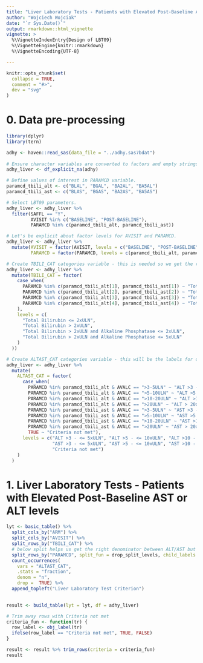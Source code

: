 ```yaml
---
title: "Liver Laboratory Tests - Patients with Elevated Post-Baseline AST or ALT levels (LBT09)"
author: "Wojciech Wojciak"
date: "`r Sys.Date()`"
output: rmarkdown::html_vignette
vignette: >
  %\VignetteIndexEntry{Design of LBT09}
  %\VignetteEngine{knitr::rmarkdown}
  %\VignetteEncoding{UTF-8}

---
```


```r
knitr::opts_chunk$set(
  collapse = TRUE,
  comment = "#>",
  dev = "svg"
)
```

# 0. Data pre-processing
```r
library(dplyr)
library(tern)

adhy <- haven::read_sas(data_file = "../adhy.sas7bdat")
                  
# Ensure character variables are converted to factors and empty strings and NAs are explicit missing levels.
adhy_liver <- df_explicit_na(adhy)

# Define values of interest in PARAMCD variable.
paramcd_tbili_alt <- c("BLAL", "BGAL", "BA2AL", "BA5AL")
paramcd_tbili_ast <- c("BLAS", "BGAS", "BA2AS", "BA5AS")

# Select LBT09 parameters.
adhy_liver <- adhy_liver %>%
  filter(SAFFL == "Y",
         AVISIT %in% c("BASELINE", "POST-BASELINE"),
         PARAMCD %in% c(paramcd_tbili_alt, paramcd_tbili_ast))

# Let's be explicit about factor levels for AVISIT and PARAMCD.
adhy_liver <- adhy_liver %>%
  mutate(AVISIT = factor(AVISIT, levels = c("BASELINE", "POST-BASELINE")),
         PARAMCD = factor(PARAMCD, levels = c(paramcd_tbili_alt, paramcd_tbili_ast)))

# Create TBILI_CAT categories variable - this is needed so we get the right nesting in the table.
adhy_liver <- adhy_liver %>%
  mutate(TBILI_CAT = factor(
    case_when(
      PARAMCD %in% c(paramcd_tbili_alt[1], paramcd_tbili_ast[1]) ~ "Total Bilirubin <= 2xULN",
      PARAMCD %in% c(paramcd_tbili_alt[2], paramcd_tbili_ast[2]) ~ "Total Bilirubin > 2xULN",
      PARAMCD %in% c(paramcd_tbili_alt[3], paramcd_tbili_ast[3]) ~ "Total Bilirubin > 2xULN and Alkaline Phosphatase <= 2xULN",
      PARAMCD %in% c(paramcd_tbili_alt[4], paramcd_tbili_ast[4]) ~ "Total Bilirubin > 2xULN and Alkaline Phosphatase <= 5xULN"
    ),
    levels = c(
      "Total Bilirubin <= 2xULN",
      "Total Bilirubin > 2xULN",
      "Total Bilirubin > 2xULN and Alkaline Phosphatase <= 2xULN",
      "Total Bilirubin > 2xULN and Alkaline Phosphatase <= 5xULN"
    )
  ))

# Create ALTAST_CAT categories variable - this will be the labels for different ALT/AST categories displayed in the table.
adhy_liver <- adhy_liver %>%
  mutate(
    ALTAST_CAT = factor(
      case_when(
        PARAMCD %in% paramcd_tbili_alt & AVALC == ">3-5ULN" ~ "ALT >3 - <= 5xULN",
        PARAMCD %in% paramcd_tbili_alt & AVALC == ">5-10ULN" ~ "ALT >5 - <= 10xULN",
        PARAMCD %in% paramcd_tbili_alt & AVALC == ">10-20ULN" ~ "ALT >10 - <= 20xULN",
        PARAMCD %in% paramcd_tbili_alt & AVALC == ">20ULN" ~ "ALT > 20xULN",
        PARAMCD %in% paramcd_tbili_ast & AVALC == ">3-5ULN" ~ "AST >3 - <= 5xULN",
        PARAMCD %in% paramcd_tbili_ast & AVALC == ">5-10ULN" ~ "AST >5 - <= 10xULN",
        PARAMCD %in% paramcd_tbili_ast & AVALC == ">10-20ULN" ~ "AST >10 - <= 20xULN",
        PARAMCD %in% paramcd_tbili_ast & AVALC == ">20ULN" ~ "AST > 20xULN",
        TRUE ~ "Criteria not met"),
      levels = c("ALT >3 - <= 5xULN", "ALT >5 - <= 10xULN", "ALT >10 - <= 20xULN", "20" = "ALT > 20xULN",
                 "AST >3 - <= 5xULN", "AST >5 - <= 10xULN", "AST >10 - <= 20xULN", "AST > 20xULN",
                 "Criteria not met")
    )
  )
```

# 1. Liver Laboratory Tests - Patients with Elevated Post-Baseline AST or ALT levels
```r
lyt <- basic_table() %>%
  split_cols_by("ARM") %>%
  split_cols_by("AVISIT") %>%
  split_rows_by("TBILI_CAT") %>%
  # below split helps us get the right denominator between ALT/AST but it's hidden
  split_rows_by("PARAMCD", split_fun = drop_split_levels, child_labels = "hidden") %>%
  count_occurrences(
    vars = "ALTAST_CAT",
    .stats = "fraction",
    denom = "n",
    drop =  TRUE) %>%
  append_topleft("Liver Laboratory Test Criterion")
  

result <- build_table(lyt = lyt, df = adhy_liver)

# Trim away rows with Criteria not met
criteria_fun <- function(tr) {
  row_label <- obj_label(tr)
  ifelse(row_label == "Criteria not met", TRUE, FALSE)
}

result <- result %>% trim_rows(criteria = criteria_fun)
result
```

